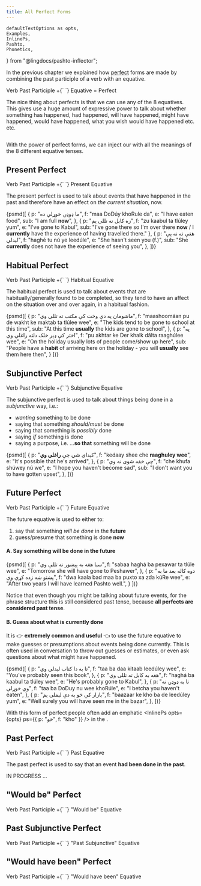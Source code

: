 ```yaml
---
title: All Perfect Forms
---
```


    defaultTextOptions as opts,
    Examples,
    InlinePs,
    Pashto,
    Phonetics,
} from "@lingdocs/pashto-inflector";


In the previous chapter we explained how [perfect](https://en.wikipedia.org/wiki/Perfect_(grammar)) forms are made by combining the <Link to="/verbs/roots-and-stems/#the-past-participle">past participle</Link> of a verb with an equative.

<div style={{ maxWidth: "350px", margin: "0 auto 2rem auto" }}>
    <img src={chemistryPerfect} alt="" className="img-fluid" />
</div>

<Formula>
    <Link to="/verbs/roots-and-stems/#the-past-participle">Verb Past Participle</Link> +{` `}
    Equative = Perfect
</Formula>

The nice thing about perfects is that we can use <Link to="/equatives/other-equatives/#overview-of-8-equatives">any of the 8 equatives</Link>. This gives use a huge amount of expressive power to talk about whether something has happened, had happened, will have happened, might have happened, would have happened, what you wish would have happened etc. etc.

<div style={{ margin: "0 auto 2rem auto" }}>
    <img src={perfectDogMeme} alt="" className="img-fluid" />
</div>

With the power of perfect forms, we can inject our <VP text="verb phrases" /> with all the meanings of the <Link to="/equatives/other-equatives/#overview-of-8-equatives">8 different equative tenses</Link>. 

## Present Perfect

<Formula>
    Verb Past Participle +{` `}
    Present Equative
</Formula>

The present perfect is used to talk about events that have happened in the past and therefore have an effect on *the current situation*, now.

<Examples opts={opts}>{psmd([
    {
        p: "ما ډوډۍ خوړلې ده",
        f: "maa DoDúy khoRule da",
        e: "I have eaten food",
        sub: "I am full **now**",
    },
    {
        p: "زه کابل ته تللی یم",
        f: "zu kaabul ta tlúley yum",
        e: "I've gone to Kabul",
        sub: "I've gone there so I'm over there **now** / I **currently** have the experience of having travelled there."
    },
    {
        p: "هغې ته نه یې لیدلې",
        f: "haghé tu nú ye leedúle",
        e: "She hasn't seen you (f.)",
        sub: "She **currently** does not have the experience of seeing you",
    },
])}</Examples>

## Habitual Perfect

<Formula>
    Verb Past Participle +{` `}
    Habitual Equative
</Formula>

The habitual perfect is used to talk about events that are habitually/generally found to be completed, so they tend to have an affect on the situation over and over again, in a habitual fashion. 

<Examples opts={opts}>{psmd([
    {
        p: "ماشومان په دې وخت کې مکتب ته تللي وي",
        f: "maashoomáan pu de wakht ke maktab ta tlúlee wee",
        e: "The kids tend to be gone to school at this time",
        sub: "At this time **usually** the kids are gone to school",
    },
    {
        p: "په اختر کې ډېر خلک دلته راغلي وي",
        f: "pu akhtar ke Der khalk dălta raaghúlee wee",
        e: "On the holiday usually lots of people come/show up here",
        sub: "People have a **habit** of arriving here on the holiday - you will **usually** see them here then",
    }
])}</Examples>

## Subjunctive Perfect

<Formula>
    Verb Past Participle +{` `}
    Subjunctive Equative
</Formula>

The subjunctive perfect is used to talk about things being done in a *subjunctive* way, i.e.:
 - *wanting* something to be done
 - saying that something *should/must* be done
 - saying that something is *possibly* done
 - saying *if* something is done
 - saying a purpose, i.e. ...**so that** something will be done

<Examples opts={opts}>{psmd([
    {
        p: "کېدای شي چې **راغلی وي**",
        f: "kedaay shee che **raaghuley wee**",
        e: "It's possible that he's arrived",
    },
    {
        p: "چې خفه شوی نه وې",
        f: "che khufa shúwey nú we",
        e: "I hope you haven't become sad",
        sub: "I don't want you to have gotten upset",
    },
])}</Examples>

## Future Perfect

<Formula>
    Verb Past Participle +{` `}
    Future Equative
</Formula>

The future equative is used to either to:

<ol style={{ listStyleType: "upper-alpha" }}>
    <li>say that something <em>will be done</em> in the <strong>future</strong></li>
    <li>guess/presume that something is done <strong>now</strong></li>
</ol>

#### A. Say something will be done in the future

<Examples opts={opts}>{psmd([
    {
        p: "سبا هغه به پېښور ته تللې وي",
        f: "sabaa haghá ba pexawar ta tlúle wee",
        e: "Tomorrow she will have gone to Peshawer",
    },
    {
        p: "دوه کاله بعد ما به پښتو ښه زده کړې وي",
        f: "dwa kaala bad maa ba puxto xa zda kúRe wee",
        e: "After two years I will have learned Pashto well.",
    }
])}</Examples>

Notice that even though you might be talking about future events, for the <Link to="/phrase-structure/vp/">phrase structure</Link> this is still considered past tense, because **all perfects are considered past tense**.

#### B. Guess about what is currently done

It is 👉 **extremely common and useful** 👈 to use the future equative to make guesses or presumptions about events being done currently. This is often used in conversation to throw out guesses or estimates, or even ask questions about what might have happened.

<Examples opts={opts}>{psmd([
    {
        p: "تا به دا کتاب لیدلی وي",
        f: "taa ba daa kitaab leedúley wee",
        e: "You've probably seen this book",
    },
    {
        p: "هغه به کابل ته تللی وي",
        f: "haghá ba kaabul ta tlúley wee",
        e: "He's probably gone to Kabul",
    },
    {
        p: "تا به ډوډۍ نه وي خوړلې",
        f: "taa ba DoDuy nu wee khoRúle",
        e: "I betcha you haven't eaten",
    },
    {
        p: "بازار کې خو به دې لیملی یم",
        f: "baazaar ke kho ba de leedúley yum",
        e: "Well surely you will have seen me in the bazar",
    },
])}</Examples>

With this form of perfect people often add an emphatic <InlinePs opts={opts} ps={{ p: "خو", f: "kho" }} /> in the <KidsSection />.

## Past Perfect

<Formula>
    Verb Past Participle +{` `}
    Past Equative
</Formula>

The past perfect is used to say that an event **had been done in the past**.

IN PROGRESS ...

## "Would be" Perfect

<Formula>
    Verb Past Participle +{` `}
    "Would be" Equative
</Formula>

## Past Subjunctive Perfect

<Formula>
    Verb Past Participle +{` `}
    "Past Subjunctive" Equative
</Formula>

## "Would have been" Perfect

<Formula>
    Verb Past Participle +{` `}
    "Would have been" Equative
</Formula>